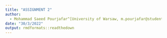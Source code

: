 ```yaml
---
title: "ASSIGNMENT 2"
author: 
  - Mohammad Saeed Pourjafar^[University of Warsaw, m.pourjafar@student.uw.edu.pl]
date: "30/3/2022"
output: rmdformats::readthedown
---
```






































<div class="tocify-extend-page" data-unique="tocify-extend-page" style="height: 0;"></div>
